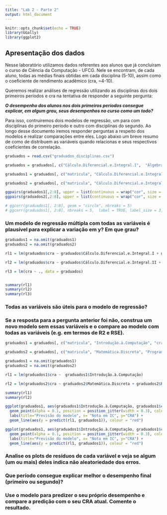```yaml
---
title: "Lab 2 - Parte 2"
output: html_document
---
```


```r
knitr::opts_chunk$set(echo = TRUE)
library(GGally)
library(ggplot2)
```
## Apresentação dos dados

Nesse laboratório utilizamos dados referentes aos alunos que já concluíram o curso de Ciência da Computação - UFCG. Nele se encontram, de cada aluno, todas as médias finais obtidas em cada disciplina (5-10), assim como o coeficiente de rendimento acadêmico (cra, ~4-10).

Queremos realizar análises de regressão utilizando as disciplinas dos dois primeiros períodos e cra na tentativa de responder a seguinte pergunta:

  ***O desempenho dos alunos nos dois primeiros períodos consegue explicar, em algum grau, seus desempenhos no curso como um todo?***

Para isso, contruiremos dois modelos de regressão, um para com disciplinas do primeiro período e outro com disciplinas do segundo. Ao longo desse documento iremos responder perguntas a respeito dos modelos e realizar comparações entre eles. Logo abaixo um breve resumo de como de distribuem as variáveis quando relacionas e seus respectivos coeficientes de correlação.


```r
graduados = read.csv("graduados_disciplinas.csv")

graduados = graduados[, c("Cálculo.Diferencial.e.Integral.I",  "Álgebra.Vetorial.e.Geometria.Analítica", "Leitura.e.Produção.de.Textos", "Programação.I", "Laboratório.de.Programação.I", "Introdução.à.Computação", "Cálculo.Diferencial.e.Integral.II", "Matemática.Discreta", "Programação.II", "Laboratório.de.Programação.II", "Teoria.dos.Grafos", "Fundamentos.de.Física.Clássica", "cra")]

graduados1 = graduados[, c("matricula", "Cálculo.Diferencial.e.Integral.I",  "Álgebra.Vetorial.e.Geometria.Analítica", "Leitura.e.Produção.de.Textos", "Programação.I", "Laboratório.de.Programação.I", "Introdução.à.Computação", "cra")]

graduados2 = graduados[, c("matricula", "Cálculo.Diferencial.e.Integral.II", "Matemática.Discreta", "Programação.II", "Laboratório.de.Programação.II", "Teoria.dos.Grafos", "Fundamentos.de.Física.Clássica", "cra")]

ggpairs(graduados1[,2:8], upper = list(continuous = wrap("cor", size = 10)))
ggpairs(graduados2[,2:8], upper = list(continuous = wrap("cor", size = 10))) 
```
```r
# ggcorr(graduados1[, 2:8], geom = "circle", nbreaks = 5)
# ggcorr(graduados1[, 2:8], nbreaks = 5,  label = TRUE, label_size = 3, label_round = 2, label_alpha = TRUE)

```
### Um modelo de regressão múltipla com todas as variáveis é plausível para explicar a variação em y? Em que grau?
```r
graduados1 = na.omit(graduados1)
graduados2 = na.omit(graduados2)

rl1 = lm(graduados$cra ~ graduados$Cálculo.Diferencial.e.Integral.I + graduados$Álgebra.Vetorial.e.Geometria.Analítica + graduados$Leitura.e.Produção.de.Textos + graduados$Programação.I + graduados$Laboratório.de.Programação.I + graduados$Introdução.à.Computação)

rl2 = lm(graduados$cra ~ graduados$Cálculo.Diferencial.e.Integral.II + graduados$Matemática.Discreta + graduados$Programação.II + graduados$Laboratório.de.Programação.II + graduados$Teoria.dos.Grafos + graduados$Fundamentos.de.Física.Clássica)

rl3 = lm(cra ~ ., data = graduados)


summary(rl1)
summary(rl2)
summary(rl3)
```
### Todas as variáveis são úteis para o modelo de regressão?

### Se a resposta para a pergunta anterior foi não, construa um novo modelo sem essas variáveis e o compare ao modelo com todas as variáveis (e.g. em termos de R2 e RSE).
```r
graduados1 = graduados[, c("matricula", "Introdução.à.Computação", "cra")]

graduados2 = graduados[, c("matricula", "Matemática.Discreta", "Programação.II","cra")]

graduados1 = na.omit(graduados1)
graduados2 = na.omit(graduados2)

rl1 = lm(graduados1$cra ~  graduados1$Introdução.à.Computação)

rl2 = lm(graduados2$cra ~ graduados2$Matemática.Discreta + graduados2$Programação.II)

summary(rl1)
summary(rl2)

ggplot(graduados1, aes(graduados1$Introdução.à.Computação, graduados1$cra)) +  
  geom_point(alpha = 0.1, position = position_jitter(width = 0.3), color="purple4") + 
  labs(title="Previsão do modelo", x= "Nota em IC", y="CRA") +  
  geom_line(aes(y = predict(rl1, graduados1)), colour = "red")

ggplot(graduados1, aes(graduados1$Introdução.à.Computação, graduados1$cra)) +  
  geom_point(alpha = 0.1, position = position_jitter(width = 0.3), color="purple4") + 
  labs(title="Previsão do modelo", x= "Nota em IC", y="CRA") +  
  geom_line(aes(y = predict(rl1, graduados1)), colour = "red")

```
### Analise os plots de resíduos de cada variável e veja se algum (um ou mais) deles indica não aleatoriedade dos erros.

### Que período consegue explicar melhor o desempenho final (primeiro ou segundo)?

### Use o modelo para predizer o seu próprio desempenho e compare a predição com o seu CRA atual. Comente o resultado.